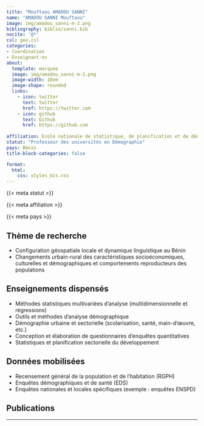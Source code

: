 ```yaml
---
title: "Mouftaou AMADOU SANNI"
name: "AMADOU SANNI Mouftaou"
image: img/amadou_sanni-m-2.png
bibliography: biblio/sanni.bib
nocite: '@*'
csl: geo.csl
categories: 
- Coordination
- Enseignant·es
about:
  template: marquee
  image: img/amadou_sanni-m-2.png
  image-width: 18em
  image-shape: rounded
  links:
    - icon: twitter
      text: twitter
      href: https://twitter.com
    - icon: github
      text: Github
      href: https://github.com
      
affiliation: Ecole nationale de statistique, de planification et de démographie (ENSPD), Université de Parakou, LaReSPD
statut: "Professeur des universités en Démographie"
pays: Bénin
title-block-categories: false

format:
  html: 
    css: styles_bis.css
---
```


::: {#profil}
::: {#statut}
{{< meta statut >}}
:::

::: {#affiliation}
{{< meta affiliation >}}
:::

::: {#pays}
<i class="bi bi-globe2"></i> {{< meta pays >}}\
:::
:::

## <i class="bi bi-ui-checks-grid"></i> Thème de recherche

::: {#liste}
-   Configuration géospatiale locale et dynamique linguistique au Bénin
-   Changements urbain-rural des caractéristiques socioéconomiques, culturelles et démographiques et comportements reproducteurs des populations
:::

## <i class="bi bi-person-video3"></i> Enseignements dispensés

<div>

-   Méthodes statistiques multivariées d'analyse (multidimensionnelle et régressions)
-   Outils et méthodes d'analyse démographique
-   Démographie urbaine et sectorielle (scolarisation, santé, main-d'œuvre, etc.)
-   Conception et élaboration de questionnaires d'enquêtes quantitatives
-   Statistiques et planification sectorielle du développement

</div>

## <i class="bi bi-clipboard-data"></i> Données mobilisées

-   Recensement général de la population et de l'habitation (RGPH)
-   Enquêtes démographiques et de santé (EDS)
-   Enquêtes nationales et locales spécifiques (exemple : enquêtes ENSPD)

## <i class="bi bi-file-earmark-text"></i> Publications

::: {#refs}
:::

------------------------------------------------------------------------

